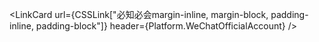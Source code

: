 
<LinkCard
  url={CSSLink["必知必会margin-inline, margin-block, padding-inline, padding-block"]}
  header={Platform.WeChatOfficialAccount}
/>
